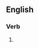 ==English==

===Verb===
{{head|en|present participle}}

# {{present participle of|luxuriate|lang=en|nocat=1}}